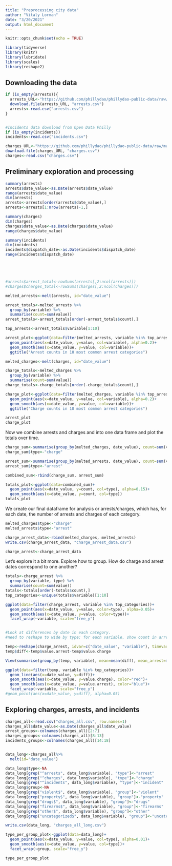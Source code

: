 ```yaml
---
title: "Preprocessing city data"
author: "Vitaly Lorman"
date: "3/20/2021"
output: html_document
---
```


```r
knitr::opts_chunk$set(echo = TRUE)
```


```r
library(tidyverse)
library(knitr)
library(lubridate)
library(scales)
library(reshape2)

```


## Downloading the data

```r
if (is_empty(arrests)){
  arrests_URL<-"https://github.com/phillydao/phillydao-public-data/raw/master/docs/data/arrest_data_daily_citywide.csv"
  download.file(arrests_URL, "arrests.csv")
  arrests<-read.csv("arrests.csv")
}


#Incidents data download from Open Data Philly
if (is_empty(incidents))
incidents<-read.csv("incidents.csv")

charges_URL<-"https://github.com/phillydao/phillydao-public-data/raw/master/docs/data/charges_data_daily_citywide.csv"
download.file(charges_URL, "charges.csv")
charges<-read.csv("charges.csv")
```

## Preliminary exploration and processing
```r
summary(arrests)
arrests$date_value<-as.Date(arrests$date_value)
range(arrests$date_value)
dim(arrests)
arrests<-arrests[order(arrests$date_value),]
arrests<-arrests[1:nrow(arrests)-1,]

summary(charges)
dim(charges)
charges$date_value<-as.Date(charges$date_value)
range(charges$date_value)

summary(incidents)
dim(incidents)
incidents$dispatch_date<-as.Date(incidents$dispatch_date)
range(incidents$dispatch_date)





#arrests$arrest_total<-rowSums(arrests[,2:ncol(arrests)])
#charges$charges_total<-rowSums(charges[,2:ncol(charges)])

melted_arrests<-melt(arrests, id="date_value")

arrest_totals<-melted_arrests %>%
  group_by(variable) %>%
  summarise(count=sum(value))
arrest_totals<-arrest_totals[order(-arrest_totals$count),]

top_arrests<-arrest_totals$variable[1:10]

arrest_plot<-ggplot(data=filter(melted_arrests, variable %in% top_arrests))+
  geom_point(aes(x=date_value, y=value, col=variable), alpha=0.2)+
  geom_smooth(aes(x=date_value, y=value, col=variable))+
  ggtitle("Arrest counts in 10 most common arrest categories")

melted_charges<-melt(charges, id="date_value")

charge_totals<-melted_charges %>%
  group_by(variable) %>%
  summarise(count=sum(value))
charge_totals<-charge_totals[order(-charge_totals$count),]

charge_plot<-ggplot(data=filter(melted_charges, variable %in% top_arrests))+
  geom_point(aes(x=date_value, y=value, col=variable), alpha=0.2)+
  geom_smooth(aes(x=date_value, y=value, col=variable))+
  ggtitle("Charge counts in 10 most common arrest categories")

arrest_plot
charge_plot
```




Now we combine arrests and charges and into one data frame and plot the totals over time.
```r
charge_sum<-summarise(group_by(melted_charges, date_value), count=sum(value))
charge_sum$type<-"charge"

arrest_sum<-summarise(group_by(melted_arrests, date_value), count=sum(value))
arrest_sum$type<-"arrest"

combined_sum<-rbind(charge_sum, arrest_sum)

totals_plot<-ggplot(data=combined_sum)+
  geom_point(aes(x=date_value, y=count, col=type), alpha=0.15)+
  geom_smooth(aes(x=date_value, y=count, col=type))
totals_plot
```

We create our final dataframe for analysis or arrests/charges, which has, for each date, the number of arrests and charges of each category.

```r
melted_charges$type<-"charge"
melted_arrests$type<-"arrest"

charge_arrest_data<-rbind(melted_charges, melted_arrests)
write.csv(charge_arrest_data, "charge_arrest_data.csv")

charge_arrest<-charge_arrest_data
```


Let's explore it a bit more. 
Explore how to group. How do charge and arrest dates correspond to one another?
```r

totals<-charge_arrest %>%
  group_by(variable, type) %>%
  summarise(count=sum(value))
totals<-totals[order(-totals$count),]
top_categories<-unique(totals$variable)[1:10]

ggplot(data=filter(charge_arrest, variable %in% top_categories))+
  geom_point(aes(x=date_value, y=value, color=type), alpha=0.05)+
  geom_smooth(aes(x=date_value, y=value, color=type))+
  facet_wrap(~variable, scale="free_y")


#Look at differences by date in each category.
#need to reshape to wide by type: for each variable, show count in arrests and count in charges.

temp<-reshape(charge_arrest, idvar=c("date_value", "variable"), timevar="type", direction="wide")
temp$diff<-temp$value.arrest-temp$value.charge

View(summarise(group_by(temp, variable), mean=mean(diff), mean_arrest=mean(value.arrest), mean_charge=mean(value.charge)))

ggplot(data=filter(temp, variable %in% top_categories))+
  geom_line(aes(x=date_value, y=diff))+
  geom_smooth(aes(x=date_value, y=value.charge), color="red")+
  geom_smooth(aes(x=date_value, y=value.arrest), color="blue")+
  facet_wrap(~variable, scale="free_y")
#geom_point(aes(x=date_value, y=diff), alpha=0.05)
```



## Exploring charges, arrests, and incidents

```r
charges_all<-read.csv("charges_all.csv", row.names=1)
charges_all$date_value<-as.Date(charges_all$date_value)
arrest_groups<-colnames(charges_all)[2:7]
charges_groups<-colnames(charges_all)[8:13]
incidents_groups<-colnames(charges_all)[14:18]


data_long<-charges_all%>%
  melt(id="date_value")

data_long$type<-NA
data_long[grep("^arrests", data_long$variable), "type"]<-"arrest"
data_long[grep("^charges", data_long$variable), "type"]<-"charge"
data_long[grep("^incidents", data_long$variable), "type"]<-"incident"
data_long$group<-NA
data_long[grep("violent$", data_long$variable), "group"]<-"violent"
data_long[grep("property$", data_long$variable), "group"]<-"property"
data_long[grep("drugs$", data_long$variable), "group"]<-"drugs"
data_long[grep("firearms$", data_long$variable), "group"]<-"firearms"
data_long[grep("other$", data_long$variable), "group"]<-"other"
data_long[grep("uncategorized$", data_long$variable), "group"]<-"uncategorized"

write.csv(data_long, "charges_all_long.csv")

type_per_group_plot<-ggplot(data=data_long)+
  geom_point(aes(x=date_value, y=value, col=type), alpha=0.01)+
  geom_smooth(aes(x=date_value, y=value, col=type))+
  facet_wrap(~group, scale="free_y")

type_per_group_plot

```



